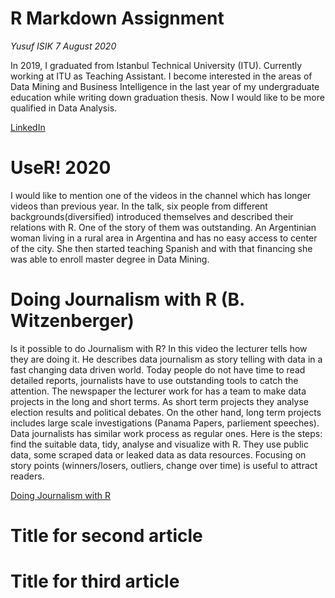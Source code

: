 
# R Markdown Assignment
*Yusuf ISIK* *7 August 2020*

In 2019, I graduated from Istanbul Technical University (ITU). Currently working at ITU as Teaching Assistant. I become interested in the areas of Data Mining and Business Intelligence in the last year of my undergraduate education while writing down graduation thesis. Now I would like to be more qualified in Data Analysis. 

[LinkedIn](https://www.linkedin.com/in/isikyusuf/)

# UseR! 2020 
I would like to mention one of the videos in the channel which has longer videos than previous year. In the talk, six people from different backgrounds(diversified) introduced themselves and described their relations with R. One of the story of them was outstanding. An Argentinian woman living in a rural area in Argentina and has no easy access to center of the city. She then started teaching Spanish and with that financing she was able to enroll master degree in Data Mining. 

# Doing Journalism with R (B. Witzenberger)
Is it possible to do Journalism with R? In this video the lecturer tells how they are doing it. 
He describes data journalism as story telling with data in a fast changing data driven world. 
Today people do not have time to read detailed reports, journalists have to use outstanding tools to catch the attention. 
The newspaper the lecturer work for has a team to make data projects in the long and short terms. 
As short term projects they analyse election results and political debates. On the other hand, long term projects includes large scale investigations (Panama Papers, parliement speeches).  
Data journalists has similar work process as regular ones. Here is the steps: find the suitable data, tidy, analyse and visualize with R. 
They use public data, some scraped data or leaked data as data resources. 
Focusing on story points (winners/losers, outliers, change over time) is useful to attract readers. 

[Doing Journalism with R](https://www.youtube.com/watch?v=1bmdHy5vtfY)

# Title for second article
# Title for third article

